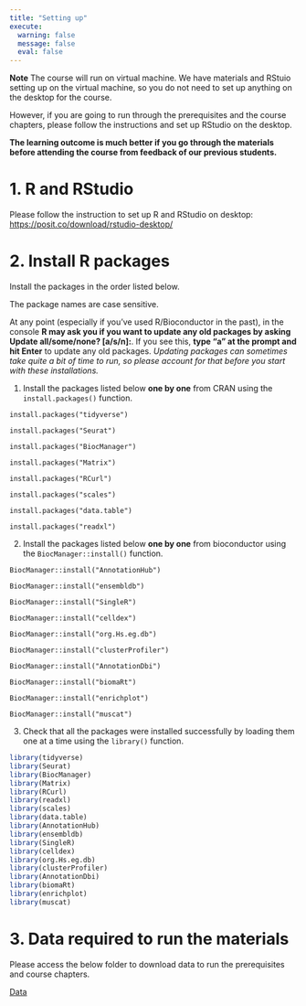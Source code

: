 ```yaml
---
title: "Setting up"
execute:
  warning: false
  message: false
  eval: false
---
```


::: callout-note
**Note** The course will run on virtual machine. We have materials and RStuio setting up on the virtual machine, so you do not need to set up anything on the desktop for the course.

However, if you are going to run through the prerequisites and the course chapters, please follow the instructions and set up RStudio on the desktop.

**The learning outcome is much better if you go through the materials before attending the course from feedback of our previous students.**
:::

# 1. R and RStudio

Please follow the instruction to set up R and RStudio on desktop: <https://posit.co/download/rstudio-desktop/>

# 2. Install R packages

::: callout-note
Install the packages in the order listed below.

The package names are case sensitive.

At any point (especially if you've used R/Bioconductor in the past), in the console **R may ask you if you want to update any old packages by asking Update all/some/none? \[a/s/n\]:**. If you see this, **type "a" at the prompt and hit Enter** to update any old packages. *Updating packages can sometimes take quite a bit of time to run, so please account for that before you start with these installations.*
:::

1.  Install the packages listed below **one by one** from CRAN using the `install.packages()` function.

`install.packages("tidyverse")`

`install.packages("Seurat")`

`install.packages("BiocManager")`

`install.packages("Matrix")`

`install.packages("RCurl")`

`install.packages("scales")`

`install.packages("data.table")`

`install.packages("readxl")`

2.  Install the packages listed below **one by one** from bioconductor using the `BiocManager::install()` function.

`BiocManager::install("AnnotationHub")`

`BiocManager::install("ensembldb")`

`BiocManager::install("SingleR")`

`BiocManager::install("celldex")`

`BiocManager::install("org.Hs.eg.db")`

`BiocManager::install("clusterProfiler")`

`BiocManager::install("AnnotationDbi")`

`BiocManager::install("biomaRt")`

`BiocManager::install("enrichplot")`

`BiocManager::install("muscat")`

3.  Check that all the packages were installed successfully by loading them one at a time using the `library()` function.

```r
library(tidyverse)
library(Seurat)
library(BiocManager)
library(Matrix)
library(RCurl)
library(readxl)
library(scales)
library(data.table)
library(AnnotationHub)
library(ensembldb)
library(SingleR)
library(celldex)
library(org.Hs.eg.db)
library(clusterProfiler)
library(AnnotationDbi)
library(biomaRt)
library(enrichplot)
library(muscat)
```

# 3. Data required to run the materials

Please access the below folder to download data to run the prerequisites and course chapters.

[Data](https://bd1-my.sharepoint.com/:f:/r/personal/yujuan_gui_bd_com/Documents/demo_data/data_for_boot_camp?csf=1&web=1&e=Q0QMU5)
